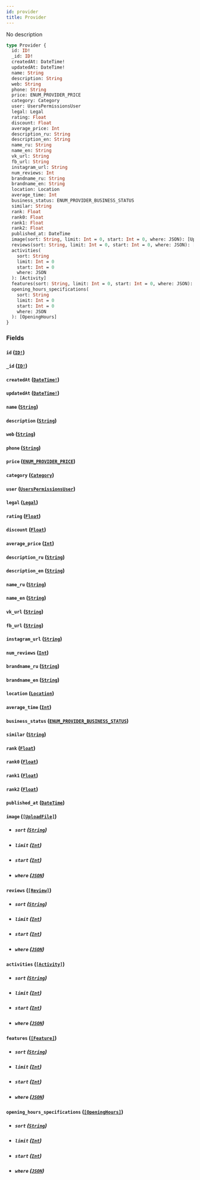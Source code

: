 ```yaml
---
id: provider
title: Provider
---
```


No description

```graphql
type Provider {
  id: ID!
  _id: ID!
  createdAt: DateTime!
  updatedAt: DateTime!
  name: String
  description: String
  web: String
  phone: String
  price: ENUM_PROVIDER_PRICE
  category: Category
  user: UsersPermissionsUser
  legal: Legal
  rating: Float
  discount: Float
  average_price: Int
  description_ru: String
  description_en: String
  name_ru: String
  name_en: String
  vk_url: String
  fb_url: String
  instagram_url: String
  num_reviews: Int
  brandname_ru: String
  brandname_en: String
  location: Location
  average_time: Int
  business_status: ENUM_PROVIDER_BUSINESS_STATUS
  similar: String
  rank: Float
  rank0: Float
  rank1: Float
  rank2: Float
  published_at: DateTime
  image(sort: String, limit: Int = 0, start: Int = 0, where: JSON): [UploadFile]
  reviews(sort: String, limit: Int = 0, start: Int = 0, where: JSON): [Review]
  activities(
    sort: String
    limit: Int = 0
    start: Int = 0
    where: JSON
  ): [Activity]
  features(sort: String, limit: Int = 0, start: Int = 0, where: JSON): [Feature]
  opening_hours_specifications(
    sort: String
    limit: Int = 0
    start: Int = 0
    where: JSON
  ): [OpeningHours]
}
```

### Fields

#### `id` ([`ID!`](/v1/scalars/id))

#### `_id` ([`ID!`](/v1/scalars/id))

#### `createdAt` ([`DateTime!`](/v1/scalars/date-time))

#### `updatedAt` ([`DateTime!`](/v1/scalars/date-time))

#### `name` ([`String`](/v1/scalars/string))

#### `description` ([`String`](/v1/scalars/string))

#### `web` ([`String`](/v1/scalars/string))

#### `phone` ([`String`](/v1/scalars/string))

#### `price` ([`ENUM_PROVIDER_PRICE`](/v1/enums/enum-provider-price))

#### `category` ([`Category`](/v1/objects/category))

#### `user` ([`UsersPermissionsUser`](/v1/objects/users-permissions-user))

#### `legal` ([`Legal`](/v1/objects/legal))

#### `rating` ([`Float`](/v1/scalars/float))

#### `discount` ([`Float`](/v1/scalars/float))

#### `average_price` ([`Int`](/v1/scalars/int))

#### `description_ru` ([`String`](/v1/scalars/string))

#### `description_en` ([`String`](/v1/scalars/string))

#### `name_ru` ([`String`](/v1/scalars/string))

#### `name_en` ([`String`](/v1/scalars/string))

#### `vk_url` ([`String`](/v1/scalars/string))

#### `fb_url` ([`String`](/v1/scalars/string))

#### `instagram_url` ([`String`](/v1/scalars/string))

#### `num_reviews` ([`Int`](/v1/scalars/int))

#### `brandname_ru` ([`String`](/v1/scalars/string))

#### `brandname_en` ([`String`](/v1/scalars/string))

#### `location` ([`Location`](/v1/objects/location))

#### `average_time` ([`Int`](/v1/scalars/int))

#### `business_status` ([`ENUM_PROVIDER_BUSINESS_STATUS`](/v1/enums/enum-provider-business-status))

#### `similar` ([`String`](/v1/scalars/string))

#### `rank` ([`Float`](/v1/scalars/float))

#### `rank0` ([`Float`](/v1/scalars/float))

#### `rank1` ([`Float`](/v1/scalars/float))

#### `rank2` ([`Float`](/v1/scalars/float))

#### `published_at` ([`DateTime`](/v1/scalars/date-time))

#### `image` ([`[UploadFile]`](/v1/objects/upload-file))

- ##### `sort` ([`String`](/v1/scalars/string))

- ##### `limit` ([`Int`](/v1/scalars/int))

- ##### `start` ([`Int`](/v1/scalars/int))

- ##### `where` ([`JSON`](/v1/scalars/json))

#### `reviews` ([`[Review]`](/v1/objects/review))

- ##### `sort` ([`String`](/v1/scalars/string))

- ##### `limit` ([`Int`](/v1/scalars/int))

- ##### `start` ([`Int`](/v1/scalars/int))

- ##### `where` ([`JSON`](/v1/scalars/json))

#### `activities` ([`[Activity]`](/v1/objects/activity))

- ##### `sort` ([`String`](/v1/scalars/string))

- ##### `limit` ([`Int`](/v1/scalars/int))

- ##### `start` ([`Int`](/v1/scalars/int))

- ##### `where` ([`JSON`](/v1/scalars/json))

#### `features` ([`[Feature]`](/v1/objects/feature))

- ##### `sort` ([`String`](/v1/scalars/string))

- ##### `limit` ([`Int`](/v1/scalars/int))

- ##### `start` ([`Int`](/v1/scalars/int))

- ##### `where` ([`JSON`](/v1/scalars/json))

#### `opening_hours_specifications` ([`[OpeningHours]`](/v1/objects/opening-hours))

- ##### `sort` ([`String`](/v1/scalars/string))

- ##### `limit` ([`Int`](/v1/scalars/int))

- ##### `start` ([`Int`](/v1/scalars/int))

- ##### `where` ([`JSON`](/v1/scalars/json))

